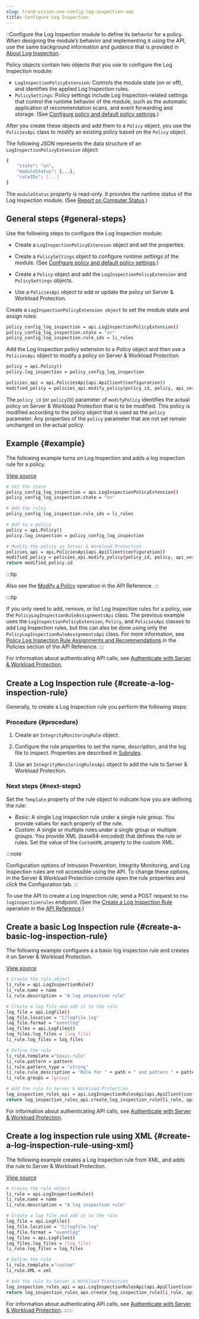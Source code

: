 ```yaml
---
slug: trend-vision-one-config-log-inspection-swp
title: Configure Log Inspection
---
```

::Configure the Log Inspection module to define its behavior for a policy. When designing the module’s behavior and implementing it using the API, use the same background information and guidance that is provided in [About Log Inspection](log-inspection.mdx).

Policy objects contain two objects that you use to configure the Log Inspection module:

- `LogInspectionPolicyExtension`: Controls the module state (on or off), and identifies the applied Log Inspection rules.
- `PolicySettings`: Policy settings include Log Inspection-related settings that control the runtime behavior of the module, such as the automatic application of recommendation scans, and event forwarding and storage. (See [Configure policy and default policy settings](create-configure-policy.mdx).)

After you create these objects and add them to a `Policy` object, you use the `PoliciesApi` class to modify an existing policy based on the `Policy` object.

The following JSON represents the data structure of an `LogInspectionPolicyExtension` object:

```bash
{
    "state": "on",
    "moduleStatus": {...},
    "ruleIDs": [...]
}
```

The `moduleStatus` property is read-only. It provides the runtime status of the Log Inspection module. (See [Report on Computer Status](report-computer-status.mdx).)

## General steps {#general-steps}

Use the following steps to configure the Log Inspection module:

- Create a `LogInspectionPolicyExtension` object and set the properties.

- Create a `PolicySettings` object to configure runtime settings of the module. (See [Configure policy and default policy settings](create-configure-policy.mdx).)

- Create a `Policy` object and add the `LogInspectionPolicyExtension` and `PolicySettings` objects.

- Use a `PoliciesApi` object to add or update the policy on Server & Workload Protection.

Create a `LogInspectionPolicyExtension object` to set the module state and assign rules:

```bash
policy_config_log_inspection = api.LogInspectionPolicyExtension()
policy_config_log_inspection.state = "on"
policy_config_log_inspection.rule_ids = li_rules
```

Add the Log Inspection policy extension to a Policy object and then use a `PoliciesApi` object to modify a policy on Server & Workload Protection.

```bash
policy = api.Policy()
policy.log_inspection = policy_config_log_inspection

policies_api = api.PoliciesApi(api.ApiClient(configuration))
modified_policy = policies_api.modify_policy(policy_id, policy, api_version)
```

The `policy_id` (or `policyID`) parameter of `modifyPolicy` identifies the actual policy on Server & Workload Protection that is to be modified. This policy is modified according to the policy object that is used as the `policy` parameter. Any properties of the `policy` parameter that are not set remain unchanged on the actual policy.

## Example {#example}

The following example turns on Log Inspection and adds a log inspection rule for a policy.

[View source](https://github.com/deep-security/automation-center-sdk-samples/blob/master/python/src/log_inspection_examples.py)

```bash
# Set the state
policy_config_log_inspection = api.LogInspectionPolicyExtension()
policy_config_log_inspection.state = "on"

# Add the rules
policy_config_log_inspection.rule_ids = li_rules

# Add to a policy
policy = api.Policy()
policy.log_inspection = policy_config_log_inspection

# Modify the policy on Server & Workload Protection
policies_api = api.PoliciesApi(api.ApiClient(configuration))
modified_policy = policies_api.modify_policy(policy_id, policy, api_version)
return modified_policy.id
```

:::tip

Also see the [Modify a Policy](https://automation.trendmicro.com/cloudone/workload-security/) operation in the API Reference.
:::

:::tip

If you only need to add, remove, or list Log Inspection rules for a policy, use the `PolicyLogInspectionRuleAssignmentsApi` class. The previous example uses the `LogInspectionPolicyExtension`, `Policy`, and `PoliciesApi` classes to add Log Inspection rules, but this can also be done using only the `PolicyLogInspectionRuleAssignmentsApi` class. For more information, see [Policy Log Inspection Rule Assignments and Recommendations](https://automation.trendmicro.com/cloudone/workload-security/) in the Policies section of the API Reference.
:::

For information about authenticating API calls, see [Authenticate with Server & Workload Protection](send-your-first-request-using-api.mdx).

## Create a Log Inspection rule {#create-a-log-inspection-rule}

Generally, to create a Log Inspection rule you perform the following steps:

### Procedure {#procedure}

1.  Create an `IntegrityMonitoringRule` object.

2.  Configure the rule properties to set the name, description, and the log file to inspect. Properties are described in [Subrules](define-inspection-rule.mdx).

3.  Use an `IntegrityMonitoringRulesApi` object to add the rule to Server & Workload Protection.

### Next steps {#next-steps}

Set the `Template` property of the rule object to indicate how you are defining the rule:

- *Basic*: A single Log Inspection rule under a single rule group. You provide values for each property of the rule.
- *Custom*: A single or multiple rules under a single group or multiple groups. You provide XML (base64-encoded) that defines the rule or rules. Set the value of the `CustomXML` property to the custom XML.

:::note

Configuration options of Intrusion Prevention, Integrity Monitoring, and Log Inspection rules are not accessible using the API. To change these options, in the Server & Workload Protection console open the rule properties and click the Configuration tab.
:::

To use the API to create a Log Inspection rule, send a POST request to `the loginspectionrules` endpoint. (See the [Create a Log Inspection Rule](https://automation.trendmicro.com/cloudone/workload-security/) operation in the [API Reference](https://automation.trendmicro.com/cloudone/workload-security/).)

## Create a basic Log Inspection rule {#create-a-basic-log-inspection-rule}

The following example configures a a basic log inspection rule and creates it on Server & Workload Protection.

[View source](https://github.com/deep-security/automation-center-sdk-samples/blob/master/python/src/common_objects_examples.py)

```bash
# Create the rule object
li_rule = api.LogInspectionRule()
li_rule.name = name
li_rule.description = "A log inspection rule"

# Create a log file and add it to the rule
log_file = api.LogFile()
log_file.location = "C/logfile.log"
log_file.format = "eventlog"
log_files = api.LogFiles()
log_files.log_files = [log_file]
li_rule.log_files = log_files

# Define the rule
li_rule.template ="basic-rule"
li_rule.pattern = pattern
li_rule.pattern_type = "string"
li_rule.rule_description = "Rule for " + path + " and pattern " + pattern
li_rule.groups = [group]

# Add the rule to Server & Workload Protection
log_inspection_rules_api = api.LogInspectionRulesApi(api.ApiClient(configuration))
return log_inspection_rules_api.create_log_inspection_rule(li_rule, api_version)
```

For information about authenticating API calls, see [Authenticate with Server & Workload Protection](send-your-first-request-using-api.mdx).

## Create a log inspection rule using XML {#create-a-log-inspection-rule-using-xml}

The following example creates a Log Inspection rule from XML, and adds the rule to Server & Workload Protection.

[View source](https://github.com/deep-security/automation-center-sdk-samples/blob/master/python/src/common_objects_examples.py)

```bash
# Create the rule object
li_rule = api.LogInspectionRule()
li_rule.name = name
li_rule.description = "A log inspection rule"

# Create a log file and add it to the rule
log_file = api.LogFile()
log_file.location = "C/logfile.log"
log_file.format = "eventlog"
log_files = api.LogFiles()
log_files.log_files = [log_file]
li_rule.log_files = log_files

# Define the rule
li_rule.template ="custom"
li_rule.XML = xml

# Add the rule to Server & Workload Protection
log_inspection_rules_api = api.LogInspectionRulesApi(api.ApiClient(configuration))
return log_inspection_rules_api.create_log_inspection_rule(li_rule, api_version)
```

For information about authenticating API calls, see [Authenticate with Server & Workload Protection](send-your-first-request-using-api.mdx).
::::::
